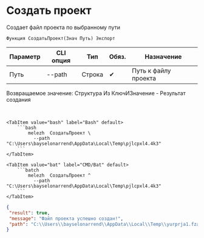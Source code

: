 ﻿---
sidebar_position: 1
description: Создать проект и другие функции для работы с Melezh в Открытом пакете интеграций - бесплатной open-source библиотеке интеграций для 1С:Предприятие 8, OneScript и CLI
keywords: [1C, 1С, 1С:Предприятие, 1С:Предприятие 8.3, API, Интеграция, Сервисы, Обмен, OneScript, CLI]
---


# Создать проект
 Создает файл проекта по выбранному пути



`Функция СоздатьПроект(Знач Путь) Экспорт`

  | Параметр | CLI опция | Тип | Обяз. | Назначение |
  |-|-|-|-|-|
  | Путь | --path | Строка | &#x2714; | Путь к файлу проекта |

  
  Возвращаемое значение:   Структура Из КлючИЗначение - Результат создания

<br/>



    

 <Tabs>
  
    <TabItem value="bash" label="Bash" default>
        ```bash
            melezh  СоздатьПроект \
              --path "C:\Users\bayselonarrend\AppData\Local\Temp\pjlcpxl4.4k3"
        ```
    </TabItem>
  
    <TabItem value="bat" label="CMD/Bat" default>
        ```batch
            melezh  СоздатьПроект ^
              --path "C:\Users\bayselonarrend\AppData\Local\Temp\pjlcpxl4.4k3"
        ```
    </TabItem>
</Tabs>

```json title="Результат"
{
 "result": true,
 "message": "Файл проекта успешно создан!",
 "path": "C:\\Users\\bayselonarrend\\AppData\\Local\\Temp\\yurprja1.fza"
}
```
